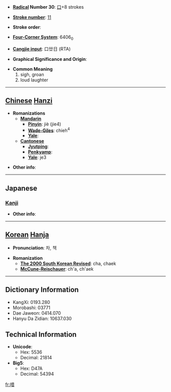 * '''[[Wiktionary:Chinese radical index| Radical]] Number 30''': [[Wiktionary:Chinese radical index 口|口]]+8 strokes

* '''[[Wiktionary:Chinese total strokes index|Stroke number]]''': [[Wiktionary:Chinese total strokes index 11|11]]

* '''Stroke order''': 

* '''[[Wiktionary:Chinese four corner index|Four-Corner System]]''': 6406<sub>0</sub>

* '''[[Wiktionary:Chinese Cangjie index|Cangjie input]]''': 口廿日 (RTA)

* '''Graphical Significance and Origin''': 

* '''Common Meaning'''
*#sigh, groan
*# loud laughter


----

== [[Chinese]] [[Hanzi]] ==

* '''Romanizations'''
** '''[[Mandarin]]'''
*** '''[[Pinyin]]''': jiè (jie4)
*** '''[[Wade-Giles]]''': chieh<sup>4</sup>
*** '''[[Yale]]''': 
** '''[[Cantonese]]'''
*** '''[[Jyutping]]''':
*** '''[[Penkyamp]]''': 
*** '''[[Yale]]''': je3

* '''Other info''': 

----

==Japanese==
===[[Kanji]]===
{{kanji|on readings=[[しゃ]] (sha), [[せき]] (seki), [[しゃく]] (shaku), [[さく]] (saku)|kun readings=[[なく]] (naku)}}

* '''Other info''':  

----

== [[Korean]] [[Hanja]] ==

* '''Pronunciation''': 차, 책

* '''Romanization'''
** '''[[The 2000 South Korean Revised Romanization|The 2000 South Korean Revised]]''': cha, chaek
** '''[[McCune-Reischauer]]''': ch'a, ch'aek

----

== Dictionary Information ==

* KangXi: 0193.280
* Morobashi: 03771
* Dae Jaweon: 0414.070
* Hanyu Da Zidian: 10637.030

== Technical Information ==

* '''Unicode''':
** Hex: 5536
** Decimal: 21814
* '''Big5''':
** Hex: D47A
** Decimal: 54394

[[fr:唶]]